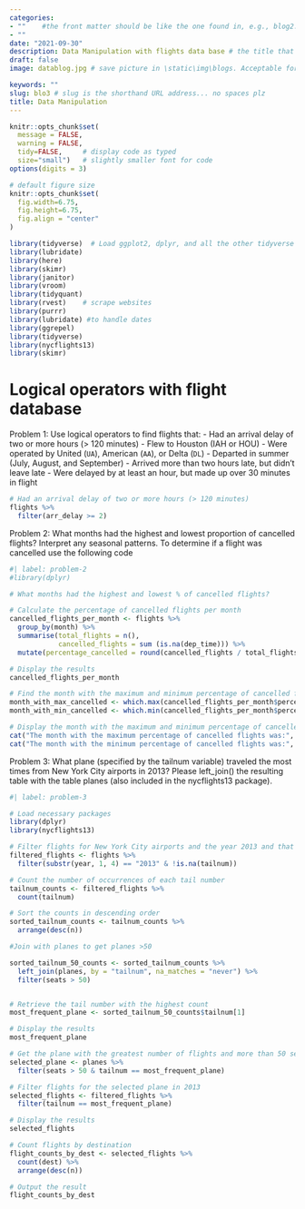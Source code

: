 ```yaml
---
categories:  
- ""    #the front matter should be like the one found in, e.g., blog2.md. It cannot be like the normal Rmd we used
- ""
date: "2021-09-30"
description: Data Manipulation with flights data base # the title that will show up once someone gets to this page
draft: false
image: datablog.jpg # save picture in \static\img\blogs. Acceptable formats= jpg, jpeg, or png . Your iPhone pics wont work

keywords: ""
slug: blo3 # slug is the shorthand URL address... no spaces plz
title: Data Manipulation
---
```

  



```r
knitr::opts_chunk$set(
  message = FALSE, 
  warning = FALSE, 
  tidy=FALSE,     # display code as typed
  size="small")   # slightly smaller font for code
options(digits = 3)

# default figure size
knitr::opts_chunk$set(
  fig.width=6.75, 
  fig.height=6.75,
  fig.align = "center"
)
```


```r
library(tidyverse)  # Load ggplot2, dplyr, and all the other tidyverse packages
library(lubridate)
library(here)
library(skimr)
library(janitor)
library(vroom)
library(tidyquant)
library(rvest)    # scrape websites
library(purrr)  
library(lubridate) #to handle dates
library(ggrepel)
library(tidyverse)
library(nycflights13)
library(skimr)
```


# Logical operators with flight database

Problem 1: Use logical operators to find flights that:
-   Had an arrival delay of two or more hours (\> 120 minutes)
-   Flew to Houston (IAH or HOU)
-   Were operated by United (`UA`), American (`AA`), or Delta (`DL`)
-   Departed in summer (July, August, and September)
-   Arrived more than two hours late, but didn't leave late
-   Were delayed by at least an hour, but made up over 30 minutes in flight


```r
# Had an arrival delay of two or more hours (> 120 minutes)
flights %>% 
  filter(arr_delay >= 2)
```

Problem 2: What months had the highest and lowest proportion of cancelled flights? Interpret any seasonal patterns. To determine if a flight was cancelled use the following code

```r
#| label: problem-2
#library(dplyr)

# What months had the highest and lowest % of cancelled flights?

# Calculate the percentage of cancelled flights per month
cancelled_flights_per_month <- flights %>% 
  group_by(month) %>%
  summarise(total_flights = n(), 
            cancelled_flights = sum (is.na(dep_time))) %>% 
  mutate(percentage_cancelled = round(cancelled_flights / total_flights * 100,2))

# Display the results
cancelled_flights_per_month

# Find the month with the maximum and minimum percentage of cancelled flights
month_with_max_cancelled <- which.max(cancelled_flights_per_month$percentage_cancelled)
month_with_min_cancelled <- which.min(cancelled_flights_per_month$percentage_cancelled)

# Display the month with the maximum and minimum percentage of cancelled flights
cat("The month with the maximum percentage of cancelled flights was:", month.name[month_with_max_cancelled], "\n")
cat("The month with the minimum percentage of cancelled flights was:", month.name[month_with_min_cancelled], "\n")
```
Problem 3: What plane (specified by the tailnum variable) traveled the most times from New York City airports in 2013? Please left_join() the resulting table with the table planes (also included in the nycflights13 package).

```r
#| label: problem-3

# Load necessary packages
library(dplyr)
library(nycflights13)

# Filter flights for New York City airports and the year 2013 and that 
filtered_flights <- flights %>%
  filter(substr(year, 1, 4) == "2013" & !is.na(tailnum))

# Count the number of occurrences of each tail number
tailnum_counts <- filtered_flights %>%
  count(tailnum)

# Sort the counts in descending order
sorted_tailnum_counts <- tailnum_counts %>%
  arrange(desc(n))

#Join with planes to get planes >50 

sorted_tailnum_50_counts <- sorted_tailnum_counts %>%
  left_join(planes, by = "tailnum", na_matches = "never") %>%
  filter(seats > 50)


# Retrieve the tail number with the highest count
most_frequent_plane <- sorted_tailnum_50_counts$tailnum[1]

# Display the results
most_frequent_plane

# Get the plane with the greatest number of flights and more than 50 seats
selected_plane <- planes %>%
  filter(seats > 50 & tailnum == most_frequent_plane)

# Filter flights for the selected plane in 2013
selected_flights <- filtered_flights %>%
  filter(tailnum == most_frequent_plane)

# Display the results
selected_flights

# Count flights by destination
flight_counts_by_dest <- selected_flights %>%
  count(dest) %>%
  arrange(desc(n))

# Output the result
flight_counts_by_dest

```
